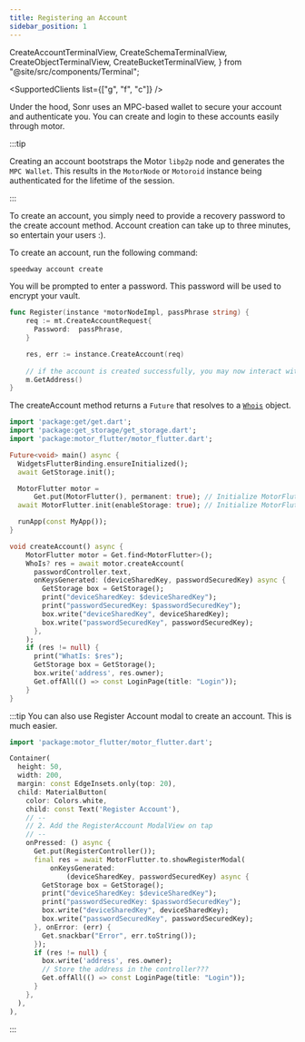 ```yaml
---
title: Registering an Account
sidebar_position: 1
---
```


  CreateAccountTerminalView,
  CreateSchemaTerminalView,
  CreateObjectTerminalView,
  CreateBucketTerminalView,
} from "@site/src/components/Terminal";

<SupportedClients list={["g", "f", "c"]} />

Under the hood, Sonr uses an MPC-based wallet to secure your account and authenticate you.
You can create and login to these accounts easily through motor.

:::tip

Creating an account bootstraps the Motor `libp2p` node and generates the `MPC Wallet`.
This results in the `MotorNode` or `Motoroid` instance being authenticated for the lifetime of the session.

:::

To create an account, you simply need to provide a recovery password to the create account method.
Account creation can take up to three minutes, so entertain your users :).

<Tabs groupId="platform">
    <TabItem value="cli" label="🖥️ CLI" default>
To create an account, run the following command:

```sh
speedway account create
```

<div style={{ maxWidth: 600, marginBottom: 16 }}>
  <CreateAccountTerminalView />
</div>

You will be prompted to enter a password. This password will be used to encrypt your vault.

  </TabItem>
  <TabItem value="go" label="🐹 Go">

```go
func Register(instance *motorNodeImpl, passPhrase string) {
    req := mt.CreateAccountRequest{
      Password:  passPhrase,
    }

    res, err := instance.CreateAccount(req)
    
    // if the account is created successfully, you may now interact with the `motor` instance
    m.GetAddress()
}
```

  </TabItem>
  <TabItem value="flutter" label="🐦 Flutter">

The createAccount method returns a `Future` that resolves to a [`Whois`](/protodocs/registry/who_is.proto#whois) object.


```dart
import 'package:get/get.dart';
import 'package:get_storage/get_storage.dart';
import 'package:motor_flutter/motor_flutter.dart';

Future<void> main() async {
  WidgetsFlutterBinding.ensureInitialized();
  await GetStorage.init();

  MotorFlutter motor =
      Get.put(MotorFlutter(), permanent: true); // Initialize MotorFlutter
  await MotorFlutter.init(enableStorage: true); // Initialize MotorFlutter

  runApp(const MyApp());
}

void createAccount() async {
    MotorFlutter motor = Get.find<MotorFlutter>();
    WhoIs? res = await motor.createAccount(
      passwordController.text,
      onKeysGenerated: (deviceSharedKey, passwordSecuredKey) async {
        GetStorage box = GetStorage();
        print("deviceSharedKey: $deviceSharedKey");
        print("passwordSecuredKey: $passwordSecuredKey");
        box.write("deviceSharedKey", deviceSharedKey);
        box.write("passwordSecuredKey", passwordSecuredKey);
      },
    );
    if (res != null) {
      print("WhatIs: $res");
      GetStorage box = GetStorage();
      box.write('address', res.owner);
      Get.offAll(() => const LoginPage(title: "Login"));
    }
}
```

:::tip
You can also use Register Account modal to create an account. This is much easier.

```dart
import 'package:motor_flutter/motor_flutter.dart';

Container(
  height: 50,
  width: 200,
  margin: const EdgeInsets.only(top: 20),
  child: MaterialButton(
    color: Colors.white,
    child: const Text('Register Account'),
    // --
    // 2. Add the RegisterAccount ModalView on tap
    // --
    onPressed: () async {
      Get.put(RegisterController());
      final res = await MotorFlutter.to.showRegisterModal(
          onKeysGenerated:
              (deviceSharedKey, passwordSecuredKey) async {
        GetStorage box = GetStorage();
        print("deviceSharedKey: $deviceSharedKey");
        print("passwordSecuredKey: $passwordSecuredKey");
        box.write("deviceSharedKey", deviceSharedKey);
        box.write("passwordSecuredKey", passwordSecuredKey);
      }, onError: (err) {
        Get.snackbar("Error", err.toString());
      });
      if (res != null) {
        box.write('address', res.owner);
        // Store the address in the controller???
        Get.offAll(() => const LoginPage(title: "Login"));
      }
    },
  ),
),
```
:::


  </TabItem>
</Tabs>
